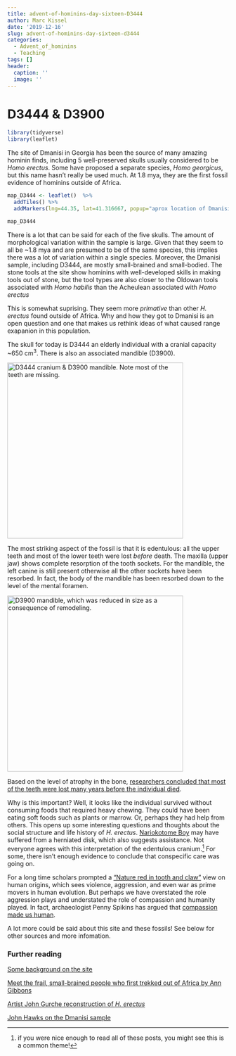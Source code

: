 ```yaml
---
title: advent-of-hominins-day-sixteen-D3444
author: Marc Kissel
date: '2019-12-16'
slug: advent-of-hominins-day-sixteen-d3444
categories:
  - Advent_of_hominins
  - Teaching
tags: []
header:
  caption: ''
  image: ''
---
```


# D3444 & D3900 


```r
library(tidyverse)
library(leaflet)
```


The site of Dmanisi in Georgia has been the source of many amazing hominin finds, including 5 well-preserved skulls usually considered to be *Homo  erectus*. Some have proposed a separate species, *Homo georgicus*, but this name hasn't really be used much. At 1.8 mya, they are the first fossil evidence of hominins outside of Africa. 

```r

map_D3444 <- leaflet()  %>% 
  addTiles() %>%  
  addMarkers(lng=44.35, lat=41.316667, popup="aprox location of Dmanisi") %>% setView(lng=44.35, lat=41.316667, zoom = 2)

map_D3444
```

There is a lot that can be said for each of the five skulls. The amount of morphological variation within the sample is large. Given that they seem to all be ~1.8 mya and are presumed to be of the same species, this implies there was a lot of variation within a single species. Moreover, the Dmanisi sample, including D3444, are mostly small-brained and small-bodied. The stone tools at the site show hominins with well-developed skills in making tools out of stone, but the tool types are also closer to the Oldowan tools associated  with *Homo habilis* than the Acheulean associated with *Homo erectus*


This is somewhat suprising. They seem more *primative* than other *H. erectus* found outside of Africa. Why and how they got to Dmanisi is an open question and one that makes us rethink ideas of what caused range exapanion in this population. 


The skull for today is D3444 an elderly individual with a cranial capacity ~650 cm^3^. There is also an associated mandible  (D3900).


<img src="/img/D3444.JPG" title = "D3444 cranium & D3900 mandible. Note most of the teeth are missing." width= 400 height = 400>


The most striking aspect of the fossil is that it is edentulous: all the upper teeth and most of the lower teeth were lost *before* death. The maxilla (upper jaw) shows complete resorption of the tooth sockets. For the mandible, the left canine is still present otherwise all the other sockets have been resorbed. In fact, the body of the mandible  has been resorbed down to the level of the mental foramen.

<img src="/img/D3900.JPG" title = "D3900 mandible, which was reduced in size as a consequence of
remodeling." width= 400 height = 400 >



Based on the level of atrophy in the bone, [researchers concluded that most of the teeth were lost many years before the individual died](https://www.pnas.org/content/110/43/17278).
 



Why is this important? Well, it looks like the individual survived  without consuming foods that required heavy chewing. They could have been eating soft foods such as plants or marrow. Or, perhaps they  had help from others. This opens up some interesting questions and thoughts about the social structure and life history of *H. erectus*.  [Nariokotome Boy](https://marckissel.netlify.com/post/advent-of-hominins-day-fifteen-wt-15000/) may  have suffered from a herniated disk, which also suggests assistance. Not everyone agrees with this interpretation of the edentulous cranium.^[if you were nice enough to read all of these posts, you might see this is a common theme!] For some, there isn't enough evidence to conclude that conspecific care was going on. 


For a long time scholars prompted a [“Nature red in tooth and claw”](https://poets.org/poem/memoriam-h-h) view on human origins, which sees violence, aggression, and even war as prime movers in human evolution. But perhaps we have overstated the role aggression plays and understated the role of compassion and humanity played. In fact, archaeologist Penny Spikins has argued that [compassion made us human](https://www.google.com/books/edition/How_Compassion_Made_Us_Human/elzdCQAAQBAJ?hl=en&gbpv=1&dq=how+compassion+made+us+human&printsec=frontcover). 


A lot more could be said about this site and these fossils! See below for other sources and more infomation. 


### Further reading

[Some background on the site](http://www.dmanisi.ge/page?id=2&lang=en)


[Meet the frail, small-brained people who first trekked out of Africa by Ann Gibbons](https://www.sciencemag.org/news/2016/11/meet-frail-small-brained-people-who-first-trekked-out-africa)


[Artist John Gurche reconstruction of *H. erectus*](http://gurche.com/apes-2)

[John Hawks on the Dmanisi sample](http://johnhawks.net/weblog/fossils/lower/dmanisi/d4500-lordkipanidze-2013.html)


